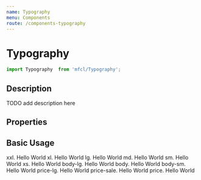```yaml
---
name: Typography
menu: Components
route: /components-typography
---
```



# Typography

```javascript
import Typography  from 'mfcl/Typography';
```

## Description
TODO add description here

## Properties

<Props of={Typography} />

## Basic Usage

<Playground>
  <Component>
    <Typography variant='xxl'>
      xxl. Hello World
    </Typography>
    <Typography variant='xl'>
      xl. Hello World
    </Typography>
    <Typography variant='lg'>
      lg. Hello World
    </Typography>
    <Typography variant='md'>
      md. Hello World
    </Typography>
    <Typography variant='sm'>
      sm. Hello World
    </Typography>
    <Typography variant='xs'>
      xs. Hello World
    </Typography>
    <Typography variant='bodyLg'>
      body-lg. Hello World
    </Typography>
    <Typography variant='body'>
      body. Hello World
    </Typography>
    <Typography variant='bodySm'>
      body-sm. Hello World
    </Typography>
    <Typography variant='priceLg'>
      price-lg. Hello World
    </Typography>
    <Typography variant='priceSale'>
      price-sale. Hello World
    </Typography>
    <Typography variant='price'>
      price. Hello World
    </Typography>
  </Component>
</Playground>